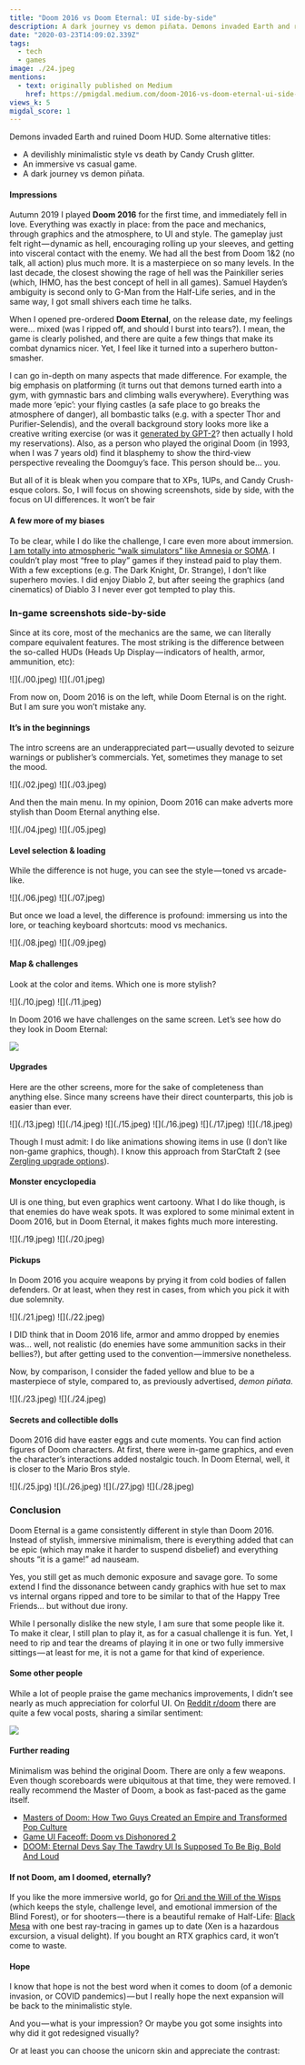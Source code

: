 ```yaml
---
title: "Doom 2016 vs Doom Eternal: UI side-by-side"
description: A dark journey vs demon piñata. Demons invaded Earth and ruined HUD.
date: "2020-03-23T14:09:02.339Z"
tags:
  - tech
  - games
image: ./24.jpeg
mentions:
  - text: originally published on Medium
    href: https://pmigdal.medium.com/doom-2016-vs-doom-eternal-ui-side-by-side-8058e996baae
views_k: 5
migdal_score: 1
---
```


Demons invaded Earth and ruined Doom HUD. Some alternative titles:

- A devilishly minimalistic style vs death by Candy Crush glitter.
- An immersive vs casual game.
- A dark journey vs demon piñata.

#### Impressions

Autumn 2019 I played **Doom 2016** for the first time, and immediately fell in love. Everything was exactly in place: from the pace and mechanics, through graphics and the atmosphere, to UI and style. The gameplay just felt right — dynamic as hell, encouraging rolling up your sleeves, and getting into visceral contact with the enemy. We had all the best from Doom 1&2 (no talk, all action) plus much more. It is a masterpiece on so many levels. In the last decade, the closest showing the rage of hell was the Painkiller series (which, IHMO, has the best concept of hell in all games). Samuel Hayden’s ambiguity is second only to G-Man from the Half-Life series, and in the same way, I got small shivers each time he talks.

When I opened pre-ordered **Doom Eternal**, on the release date, my feelings were… mixed (was I ripped off, and should I burst into tears?). I mean, the game is clearly polished, and there are quite a few things that make its combat dynamics nicer. Yet, I feel like it turned into a superhero button-smasher.

I can go in-depth on many aspects that made difference. For example, the big emphasis on platforming (it turns out that demons turned earth into a gym, with gymnastic bars and climbing walls everywhere). Everything was made more ‘epic’: your flying castles (a safe place to go breaks the atmosphere of danger), all bombastic talks (e.g. with a specter Thor and Purifier-Selendis), and the overall background story looks more like a creative writing exercise (or was it [generated by GPT-2](https://www.gwern.net/GPT-2)? then actually I hold my reservations). Also, as a person who played the original Doom (in 1993, when I was 7 years old) find it blasphemy to show the third-view perspective revealing the Doomguy’s face. This person should be… you.

But all of it is bleak when you compare that to XPs, 1UPs, and Candy Crush-esque colors. So, I will focus on showing screenshots, side by side, with the focus on UI differences. It won’t be fair

#### A few more of my biases

To be clear, while I do like the challenge, I care even more about immersion. [I am totally into atmospheric “walk simulators” like Amnesia or SOMA](https://p.migdal.pl/blog/2019/06/games-in-which-you-walk-and-get-immersed/). I couldn’t play most “free to play” games if they instead paid to play them. With a few exceptions (e.g. The Dark Knight, Dr. Strange), I don’t like superhero movies. I did enjoy Diablo 2, but after seeing the graphics (and cinematics) of Diablo 3 I never ever got tempted to play this.

### In-game screenshots side-by-side

Since at its core, most of the mechanics are the same, we can literally compare equivalent features. The most striking is the difference between the so-called HUDs (Heads Up Display — indicators of health, armor, ammunition, etc):

<Gallery width={2}>
![](./00.jpeg)
![](./01.jpeg)
</Gallery>

From now on, Doom 2016 is on the left, while Doom Eternal is on the right. But I am sure you won’t mistake any.

#### It’s in the beginnings

The intro screens are an underappreciated part — usually devoted to seizure warnings or publisher’s commercials. Yet, sometimes they manage to set the mood.

<Gallery width={2}>
![](./02.jpeg)
![](./03.jpeg)
</Gallery>

And then the main menu. In my opinion, Doom 2016 can make adverts more stylish than Doom Eternal anything else.

<Gallery width={2}>
![](./04.jpeg)
![](./05.jpeg)
</Gallery>

#### Level selection & loading

While the difference is not huge, you can see the style — toned vs arcade-like.

<Gallery width={2}>
![](./06.jpeg)
![](./07.jpeg)
</Gallery>

But once we load a level, the difference is profound: immersing us into the lore, or teaching keyboard shortcuts: mood vs mechanics.

<Gallery width={2}>
![](./08.jpeg)
![](./09.jpeg)
</Gallery>

#### Map & challenges

Look at the color and items. Which one is more stylish?

<Gallery width={2}>
![](./10.jpeg)
![](./11.jpeg)
</Gallery>

In Doom 2016 we have challenges on the same screen. Let’s see how do they look in Doom Eternal:

![](./12.jpeg)

#### Upgrades

Here are the other screens, more for the sake of completeness than anything else. Since many screens have their direct counterparts, this job is easier than ever.

<Gallery width={2}>
![](./13.jpeg)
![](./14.jpeg)
![](./15.jpeg)
![](./16.jpeg)
![](./17.jpeg)
![](./18.jpeg)
</Gallery>

Though I must admit: I do like animations showing items in use (I don’t like non-game graphics, though). I know this approach from StarCtaft 2 (see [Zergling upgrade options](https://youtu.be/5mfxhctDD7c?t=404)).

#### Monster encyclopedia

UI is one thing, but even graphics went cartoony. What I do like though, is that enemies do have weak spots. It was explored to some minimal extent in Doom 2016, but in Doom Eternal, it makes fights much more interesting.

<Gallery width={2}>
![](./19.jpeg)
![](./20.jpeg)
</Gallery>

#### Pickups

In Doom 2016 you acquire weapons by prying it from cold bodies of fallen defenders. Or at least, when they rest in cases, from which you pick it with due solemnity.

<Gallery width={2}>
![](./21.jpeg)
![](./22.jpeg)
</Gallery>

I DID think that in Doom 2016 life, armor and ammo dropped by enemies was… well, not realistic (do enemies have some ammunition sacks in their bellies?), but after getting used to the convention — immersive nonetheless.

Now, by comparison, I consider the faded yellow and blue to be a masterpiece of style, compared to, as previously advertised, _demon piñata_.

<Gallery width={2}>
![](./23.jpeg)
![](./24.jpeg)
</Gallery>

#### Secrets and collectible dolls

Doom 2016 did have easter eggs and cute moments. You can find action figures of Doom characters. At first, there were in-game graphics, and even the character’s interactions added nostalgic touch. In Doom Eternal, well, it is closer to the Mario Bros style.

<Gallery width={2}>
![](./25.jpg)
![](./26.jpeg)
![](./27.jpg)
![](./28.jpeg)
</Gallery>

### Conclusion

Doom Eternal is a game consistently different in style than Doom 2016. Instead of stylish, immersive minimalism, there is everything added that can be epic (which may make it harder to suspend disbelief) and everything shouts “it is a game!” ad nauseam.

Yes, you still get as much demonic exposure and savage gore. To some extend I find the dissonance between candy graphics with hue set to max vs internal organs ripped and tore to be similar to that of the Happy Tree Friends… but without due irony.

While I personally dislike the new style, I am sure that some people like it. To make it clear, I still plan to play it, as for a casual challenge it is fun. Yet, I need to rip and tear the dreams of playing it in one or two fully immersive sittings — at least for me, it is not a game for that kind of experience.

#### Some other people

While a lot of people praise the game mechanics improvements, I didn’t see nearly as much appreciation for colorful UI. On [Reddit r/doom](http://reddit.com/r/doom) there are quite a few vocal posts, sharing a similar sentiment:

![](./29.jpeg)

#### Further reading

Minimalism was behind the original Doom. There are only a few weapons. Even though scoreboards were ubiquitous at that time, they were removed. I really recommend the Master of Doom, a book as fast-paced as the game itself.

- [Masters of Doom: How Two Guys Created an Empire and Transformed Pop Culture](https://en.wikipedia.org/wiki/Masters_of_Doom)
- [Game UI Faceoff: Doom vs Dishonored 2](https://medium.com/@a_kill_/game-ui-faceoff-doom-vs-dishonored-2-4c0c90ed7e54)
- [DOOM: Eternal Devs Say The Tawdry UI Is Supposed To Be Big, Bold And Loud](https://www.oneangrygamer.net/2019/06/doom-eternal-devs-say-the-gawky-ui-is-supposed-to-be-big-bold-and-loud/86823/)

#### If not Doom, am I doomed, eternally?

If you like the more immersive world, go for [Ori and the Will of the Wisps](https://store.steampowered.com/app/1057090/Ori_and_the_Will_of_the_Wisps/) (which keeps the style, challenge level, and emotional immersion of the Blind Forest), or for shooters — there is a beautiful remake of Half-Life: [Black Mesa](https://store.steampowered.com/app/362890/Black_Mesa/) with one best ray-tracing in games up to date (Xen is a hazardous excursion, a visual delight). If you bought an RTX graphics card, it won’t come to waste.

#### Hope

I know that hope is not the best word when it comes to doom (of a demonic invasion, or COVID pandemics) — but I really hope the next expansion will be back to the minimalistic style.

And you — what is your impression? Or maybe you got some insights into why did it got redesigned visually?

Or at least you can choose the unicorn skin and appreciate the contrast:


